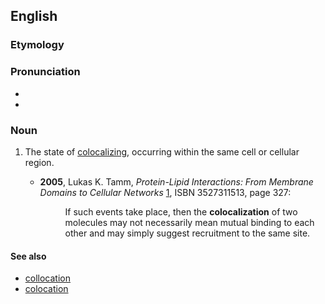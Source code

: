 ==English==
{{wikipedia}}

===Etymology===
{{suffix|colocalize|ation|lang=en}}

===Pronunciation===

*{{IPA|kɔˌloʊkəlɪˈzeɪʃən|lang=en}}
*{{rhymes|eɪʃən|lang=en}}

===Noun===
{{en-noun}}

# {{context|cytology|lang=en}} The state of [[colocalize|colocalizing]], occurring within the same cell or cellular region.
#* '''2005''', Lukas K. Tamm, ''Protein-Lipid Interactions: From Membrane Domains to Cellular Networks'' [http://books.google.com/books?id=og5QM8Jc-LUC], ISBN 3527311513, page 327:
#*:If such events take place, then the '''colocalization''' of two molecules may not necessarily mean mutual binding to each other and may simply suggest recruitment to the same site.

====See also====
*[[collocation]]
*[[colocation]]